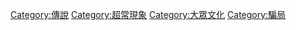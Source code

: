 {{Catmore}}

{{Commonscat|Urban legends}}

[[Category:傳說|Category:傳說]]
[[Category:超常現象|Category:超常現象]]
[[Category:大眾文化|Category:大眾文化]]
[[Category:騙局|Category:騙局]]